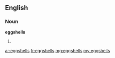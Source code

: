 ==English==

===Noun===
'''eggshells'''

# {{plural of|eggshell}}

[[ar:eggshells]]
[[fr:eggshells]]
[[mg:eggshells]]
[[my:eggshells]]